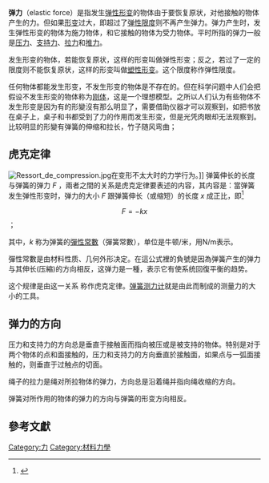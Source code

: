 '''弹力'''（elastic force）是指发生[[弹性形变|弹性形变]]的物体由于要恢复原状，对他接触的物体产生的力。但如果[[形變|形变]]过大，即超过了[[弹性限度|弹性限度]]则不再产生弹力。弹力产生时，发生弹性形变的物体为施力物体，和它接触的物体为受力物体。平时所指的弹力一般是[[压力|压力]]、[[支持力|支持力]]、[[拉力|拉力]]和[[推力|推力]]。

发生形变的物体，若能恢复原状，这样的形变叫做弹性形变；反之，若过了一定的限度则不能恢复原状，这样的形变叫做[[塑性形变|塑性形变]]。这个限度称作弹性限度。

任何物体都能发生形变，不发生形变的物体是不存在的。但在科学问题中人们会把假设不发生形变的物体称为[[刚体|刚体]]，这是一个理想模型。之所以人们认为有些物体不发生形变是因为有的形變沒有那么明显了，需要借助仪器才可以观察到，如把书放在桌子上，桌子和书都受到了力的作用而发生形变，但是光凭肉眼却无法观察到。比较明显的形變有弹簧的伸缩和拉长，竹子随风弯曲；

==虎克定律==
{{main|虎克定律}}
[[File:Ressort_de_compression.jpg|thumbnail]]在变形不太大时的力学行为。]]
弹簧伸长的长度与弹簧的弹力 <math>F</math> ，兩者之間的关系是虎克定律要表述的内容，其内容是：當弹簧发生弹性形变时，弹力的大小 <math>F</math> 跟弹簧伸长（或缩短）的长度 <math>x</math> 成正比，即<ref name=Halliday>{{citation|last1=Halliday|first1=David|last2=Resnick|first2=Robert|last3=Walker|first3=Jerl|title = Fundamental of Physics|publisher = John Wiley and Sons, Inc.|location = USA|edition = 7th|isbn=0-471-23231-9|year=2005}}</ref>{{rp|149-150}}
:<math>F=-kx</math> ；

其中，<math>k</math> 称为弹簧的[[彈性常數|彈性常數]]（彈簧常數），单位是牛顿/米，用N/m表示。

彈性常數是由材料性质、几何外形决定。在這公式裡的負號是因為弹簧产生的弹力与其伸长(压縮)的方向相反，这弹力是一種{{le|回復力|restoring force}}，表示它有使系统回復平衡的趋势。

这个规律是由这一关系
称作虎克定律。[[弹簧测力计|弹簧测力计]]就是由此而制成的测量力的大小的工具。

==弹力的方向==
压力和支持力的方向总是垂直于接触面而指向被压或是被支持的物体。特别是对于两个物体的点和面接触的，压力和支持力的方向垂直於接触面，如果点与一弧面接触的，则垂直于过触点的切面。

绳子的拉力是绳对所拉物体的弹力，方向总是沿着绳并指向绳收缩的方向。

弹簧对所作用的物体的弹力的方向与弹簧的形变方向相反。

==參考文獻==
{{reflist}}

[[Category:力|Category:力]]
[[Category:材料力學|Category:材料力學]]